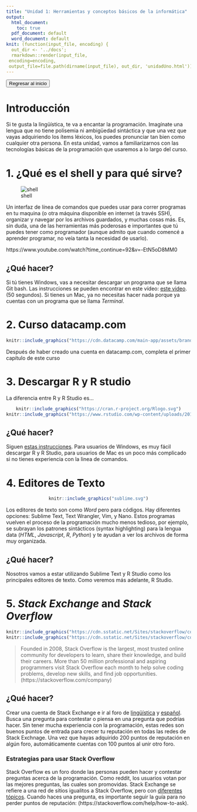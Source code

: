 ```yaml
---
title: "Unidad 1: Herramientas y conceptos básicos de la informática"
output:
  html_document:
    toc: true
  pdf_document: default
  word_document: default
knit: (function(input_file, encoding) {
  out_dir <- '../docs';
  rmarkdown::render(input_file,
 encoding=encoding,
 output_file=file.path(dirname(input_file), out_dir, 'unidadUno.html'))})
---
```


<a href="index.html">
<button type="button" class="btn btn-primary">Regresar al inicio</button>
</a>

<script>
   $(document).ready(function() {
     $head = $('#header');
     $head.prepend('<img src=\"http://www.posgrado.unam.mx/linguistica/img/cabecera.png\" style=\"float: right;\"/>')
   });
</script>

# Introducción
Si te gusta la lingüística, te va a encantar la programación. Imagínate una lengua que no tiene polisemia ni ambigüedad sintáctica y que una vez que vayas adquiriendo los ítems léxicos, los puedes pronunciar tan bien como cualquier otra persona. En esta unidad, vamos a familiarizarnos con las tecnologías básicas de la programación que usaremos a lo largo del curso.

# 1. ¿Qué es el **shell** y para qué sirve?
![shell](./icons/terminal.png)

Un interfaz de línea de comandos que puedes usar para correr programas en tu maquina (o otra máquina disponible en internet (a través SSH), organizar y navegar por los archivos guardados, y muchas cosas más. Es, sin duda, una de las herramientas más poderosas e importantes que tú puedes tener como programador (aunque admito que cuando comencé a aprender programar, no veía tanta la necesidad de usarlo).

https://www.youtube.com/watch?time_continue=92&v=-EtN5oD8MM0

## ¿Qué hacer?
Si tú tienes Windows, vas a necesitar descargar un programa que se llama Git bash. Las instrucciones se pueden encontrar en este vídeo: [este video](https://www.youtube.com/watch?v=UQZvV6VTlGQ). (50 segundos). Si tienes un Mac, ya no necesitas hacer nada porque ya cuentas con un programa que se llama *Terminal*.

# 2. Curso datacamp.com
```r
knitr::include_graphics("https://cdn.datacamp.com/main-app/assets/brand/logos/DataCamp_Horizontal_CMYK-6182801ee29c9b9e380044bb930f3c18029987c1992648b7600051dd779b0868.png")
```


Después de haber creado una cuenta en datacamp.com, completa el primer capítulo de este curso

# 3. Descargar R y R studio
La diferencia entre R y R Studio es...

<center>

```r
knitr::include_graphics("https://cran.r-project.org/Rlogo.svg")
knitr::include_graphics("https://www.rstudio.com/wp-content/uploads/2018/10/RStudio-Logo.png")
```

</center>

## ¿Qué hacer?
Siguen [estas instrucciones](https://www.datacamp.com/community/tutorials/installing-R-windows-mac-ubuntu). Para usuarios de Windows, es muy fácil descargar R y R Studio, para usuarios de Mac es un poco más complicado si no tienes experiencia con la linea de comandos.

# 4. Editores de Texto

<center>
```r
knitr::include_graphics("sublime.svg")
```
</center>

Los editores de texto son como *Word* pero para códigos. Hay diferentes opciones: Sublime Text, Text Wrangler, Vim, y Nano. Estos programas vuelven el proceso de la programación mucho menos tedioso, por ejemplo, se subrayan los patrones sintácticos (syntax highlighting) para la lengua data (*HTML*, *Javascript*, *R*, *Python*) y te ayudan a ver los archivos de forma muy organizada.

## ¿Qué hacer?
Nosotros vamos a estar utilizando Sublime Text y R Studio como los principales editores de texto. Como veremos más adelante, R Studio.

# 5. *Stack Exchange* and *Stack Overflow*

<center>
```r
knitr::include_graphics("https://cdn.sstatic.net/Sites/stackoverflow/company/img/logos/se/se-logo.png?v=dd7153fcc7fa")
knitr::include_graphics("https://cdn.sstatic.net/Sites/stackoverflow/company/img/logos/so/so-logo.png?v=9c558ec15d8a")
```

</center>

> Founded in 2008, Stack Overflow is the largest, most trusted online community for developers to learn, share their knowledge, and build their careers. More than 50 million professional and aspiring programmers visit Stack Overflow each month to help solve coding problems, develop new skills, and find job opportunities. (https://stackoverflow.com/company)

## ¿Qué hacer?
Crear una cuenta de Stack Exchange e ir al foro de [lingüística](https://linguistics.stackexchange.com/) y [español](https://spanish.stackexchange.com/). Busca una pregunta para contestar o piensa en una pregunta que podrías hacer. Sin tener mucha experiencia con la programación, estas redes son buenos puntos de entrada para crecer tu reputación en todas las redes de Stack Exchnage. Una vez que hayas adquirido 200 puntos de reputación en algún foro, automáticamente cuentas con 100 puntos al unir otro foro.

### Estrategias para usar Stack Overflow
Stack Overflow es un foro donde las personas pueden hacer y contestar preguntas acerca de la programación. Como reddit, los usuarios votan por las mejores preguntas, las cuales son promovidas. Stack Exchange se refiere a una red de sitios igualitos a Stack Overflow, pero con [diferentes tópicos](https://stackexchange.com/sites#). Cuando haces una pregunta, es importante seguir la guía para no perder puntos de reputación:
(https://stackoverflow.com/help/how-to-ask).
